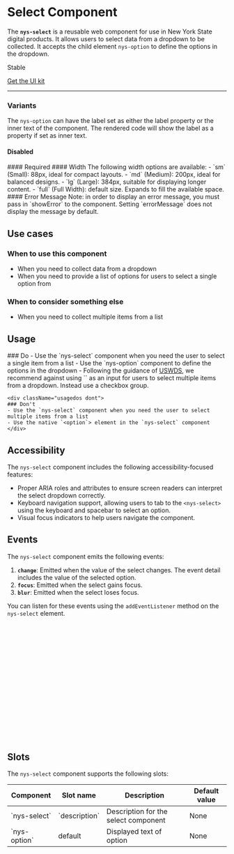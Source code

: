 
<Meta of={NysSelectStories} title="Components/Select/Documentation" />


# Select **Component**
The **`nys-select`** is a reusable web component for use in New York State digital products. It allows users to select data from a dropdown to be collected. It accepts the child element `nys-option` to define the options in the dropdown.

<p className="pill stable">Stable</p>

<p className="pill uikit"><a href="https://www.figma.com/design/0ogYpymUPQQfhELthntNbt/%F0%9F%92%A0-NYS-%2F-Excelsior-Components-(Alpha)?node-id=1436-996&p=f&m=dev">Get the UI kit</a></p>

***

<Canvas of={NysSelectStories.Basic} />

<Controls />

### Variants
The `nys-option` can have the label set as either the label property or the inner text of the component. The rendered code will show the label as a property if set as inner text.
<Canvas of={NysSelectStories.OptionsLabelSlot} />
#### Disabled
<Canvas of={NysSelectStories.Disabled} />
#### Required
<Canvas of={NysSelectStories.Required} />
#### Width
The following width options are available:
- `sm` (Small): 88px, ideal for compact layouts.
- `md` (Medium): 200px, ideal for balanced designs.
- `lg` (Large): 384px, suitable for displaying longer content.
- `full` (Full Width): default size. Expands to fill the available space.
<Canvas of={NysSelectStories.Width} />
#### Error Message
Note: in order to display an error message, you must pass in `showError` to the component. Setting `errorMessage` does not display the message by default.

<Canvas of={NysSelectStories.ErrorMessage} />

## Use cases    

### When to use this component
- When you need to collect data from a dropdown
- When you need to provide a list of options for users to select a single option from

### When to consider something else
- When you need to collect multiple items from a list

## Usage

<div className="usage-wrapper">
    <div className="usagedos do">
    ### Do
    - Use the `nys-select` component when you need the user to select a single item from a list
    - Use the `nys-option` component to define the options in the dropdown
    - Following the guidance of <a className="usage-link" target="_blank" href="https://designsystem.digital.gov/components/select/#when-to-consider-something-else">USWDS</a>, we recommend against using `<nys-select multiple/>` as an input for users to select multiple items from a dropdown. Instead use a checkbox group.
    </div>

    <div className="usagedos dont">
    ### Don't
    - Use the `nys-select` component when you need the user to select multiple items from a list
    - Use the native `<option`> element in the `nys-select` component
    </div>
</div>

## Accessibility

The `nys-select` component includes the following accessibility-focused features:

- Proper ARIA roles and attributes to ensure screen readers can interpret the select dropdown correctly.
- Keyboard navigation support, allowing users to tab to the `<nys-select>` using the keyboard and spacebar to select an option.
- Visual focus indicators to help users navigate the component.

## Events
The `nys-select` component emits the following events:

1. **`change`**: Emitted when the value of the select changes. The event detail includes the value of the selected option.
2. **`focus`**: Emitted when the select gains focus.
3. **`blur`**: Emitted when the select loses focus.

You can listen for these events using the `addEventListener` method on the `nys-select` element.

```js

//Select the select component
const select = document.querySelector('nys-select');

//Listen for the 'change' event
select.addEventListener('change', (event) => {
  console.log('Select changed:', event.target.value);
});

//Listen for the 'focus' event
select.addEventListener('focus', () => {
  console.log('Select is focused');
});

//Listen for the 'blur' event
select.addEventListener('blur', () => {
  console.log('Select lost focus');
});

```

## Slots
The `nys-select` component supports the following slots:
<table>
    <thead>
    <tr>
        <th>Component</th>
        <th>Slot name</th>
        <th>Description</th>
        <th>Default value</th>
    </tr>
    </thead>
    <tbody>
    <tr>
        <td>`nys-select`</td>
        <td>`description`</td>
        <td>Description for the select component</td>
        <td>None</td>
    </tr>
    <tr>
        <td>`nys-option`</td>
        <td>default</td>
        <td>Displayed text of option</td>
        <td>None</td>
    </tr>
    </tbody>
</table>
